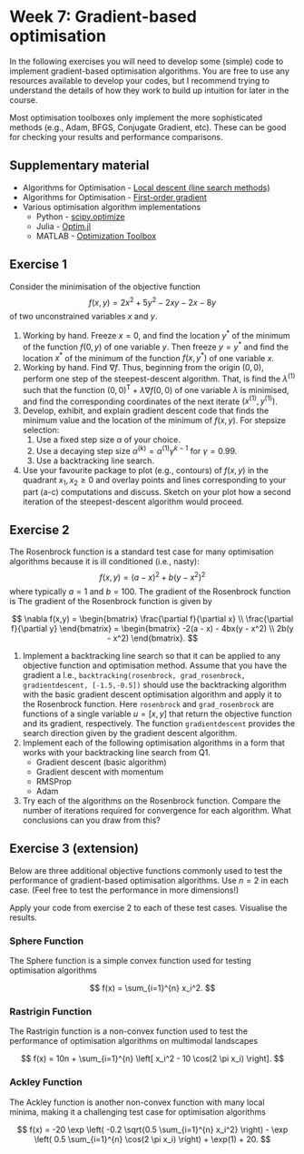 # Week 7: Gradient-based optimisation

In the following exercises you will need to develop some (simple) code to implement gradient-based optimisation algorithms. You are free to use any resources available to develop your codes, but I recommend trying to understand the details of how they work to build up intuition for later in the course.

Most optimisation toolboxes only implement the more sophisticated methods (e.g., Adam, BFGS, Conjugate Gradient, etc). These can be good for checking your results and performance comparisons.

## Supplementary material

- Algorithms for Optimisation - [Local descent (line search methods)](https://algorithmsbook.com/optimization/files/chapter-4.pdf)
- Algorithms for Optimisation - [First-order gradient](https://algorithmsbook.com/optimization/files/chapter-5.pdf)
- Various optimisation algorithm implementations
  - Python - [scipy.optimize](https://docs.scipy.org/doc/scipy/reference/optimize.html)
  - Julia - [Optim.jl](https://julianlsolvers.github.io/Optim.jl/stable/)
  - MATLAB - [Optimization Toolbox](https://uk.mathworks.com/help/optim/)

## Exercise 1

Consider the minimisation of the objective function
$$
    f(x,y)=2x^2+5y^2-2xy -2x-8y
$$
of two unconstrained variables $x$ and $y$.

1. Working by hand. Freeze $x=0$, and find the location $y^*$ of the minimum of the function $f(0,y)$ of one variable $y$. Then freeze $y=y^*$ and find the location $x^*$ of the minimum of the function $f(x,y^*)$ of one variable $x$.
2. Working by hand. Find $\nabla f$. Thus, beginning from the origin $(0,0)$, perform one step of the steepest-descent algorithm. That, is find the $\lambda^{(1)}$ such that the function $(0,0)^\mathrm{T}+\lambda\nabla f(0,0)$ of one variable $\lambda$ is minimised, and find the corresponding coordinates of the next iterate $(x^{(1)},y^{(1)})$.
3. Develop, exhibit, and explain gradient descent code that finds the minimum value and the location of the minimum of $f(x,y)$. For stepsize selection:
   1. Use a fixed step size $\alpha$ of your choice.
   2. Use a decaying step size $\alpha^{(k)} = \alpha^{(1)}\gamma^{k-1}$ for $\gamma=0.99$.
   3. Use a backtracking line search.
4. Use your favourite package to plot (e.g., contours) of $f(x,y)$ in the quadrant $x_1,x_2\geq0$ and overlay points and lines corresponding to your part (a-c) computations and discuss. Sketch on your plot how a second iteration of the steepest-descent algorithm would proceed.

## Exercise 2

The Rosenbrock function is a standard test case for many optimisation algorithms because it is ill conditioned (i.e., nasty):
$$
    f(x,y) = (a - x)^2 + b(y - x^2)^2
$$
where typically $a = 1$ and $b = 100$. The gradient of the Rosenbrock function is
The gradient of the Rosenbrock function is given by

$$
\nabla f(x,y) = 
\begin{bmatrix}
\frac{\partial f}{\partial x} \\
\frac{\partial f}{\partial y}
\end{bmatrix}
=
\begin{bmatrix}
-2(a - x) - 4bx(y - x^2) \\
2b(y - x^2)
\end{bmatrix}.
$$

1. Implement a backtracking line search so that it can be applied to any objective function and optimisation method. Assume that you have the gradient  a I.e., `backtracking(rosenbrock, grad_rosenbrock, gradientdescent, [-1.5,-0.5])` should use the backtracking algorithm with the basic gradient descent optimisation algorithm and apply it to the Rosenbrock function. Here `rosenbrock` and `grad_rosenbrock` are functions of a single variable $u=[x,y]$ that return the objective function and its gradient, respectively. The function `gradientdescent` provides the search direction given by the gradient descent algorithm.
2. Implement each of the following optimisation algorithms in a form that works with your backtracking line search from Q1.
   - Gradient descent (basic algorithm)
   - Gradient descent with momentum
   - RMSProp
   - Adam
3. Try each of the algorithms on the Rosenbrock function. Compare the number of iterations required for convergence for each algorithm. What conclusions can you draw from this?

## Exercise 3 (extension)

Below are three additional objective functions commonly used to test the performance of gradient-based optimisation algorithms. Use $n=2$ in each case. (Feel free to test the performance in more dimensions!)

Apply your code from exercise 2 to each of these test cases. Visualise the results.

### Sphere Function

The Sphere function is a simple convex function used for testing optimisation algorithms

$$
f(x) = \sum_{i=1}^{n} x_i^2.
$$

### Rastrigin Function

The Rastrigin function is a non-convex function used to test the performance of optimisation algorithms on multimodal landscapes

$$
f(x) = 10n + \sum_{i=1}^{n} \left[ x_i^2 - 10 \cos(2 \pi x_i) \right].
$$

### Ackley Function

The Ackley function is another non-convex function with many local minima, making it a challenging test case for optimisation algorithms

$$
f(x) = -20 \exp \left( -0.2 \sqrt{0.5 \sum_{i=1}^{n} x_i^2} \right) - \exp \left( 0.5 \sum_{i=1}^{n} \cos(2 \pi x_i) \right) + \exp(1) + 20.
$$
